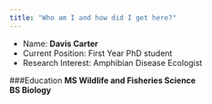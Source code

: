 ```yaml
---
title: "Who am I and how did I get here?"
---
```

* Name: **Davis Carter**    
* Current Position: First Year PhD student    
* Research Interest: Amphibian Disease Ecologist   


###Education
**MS Wildlife and Fisheries Science**  
**BS Biology**

